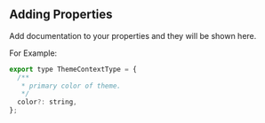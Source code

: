 ## Adding Properties

Add documentation to your properties and they will be shown here.

For Example:

```js
export type ThemeContextType = {
  /**
   * primary color of theme.
   */
  color?: string,
};
```

